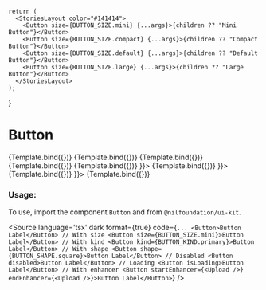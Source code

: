 
<Meta
    title="Button"
    component={Button}
/>

    return (
      <StoriesLayout color="#141414">
        <Button size={BUTTON_SIZE.mini} {...args}>{children ?? "Mini Button"}</Button>
        <Button size={BUTTON_SIZE.compact} {...args}>{children ?? "Compact Button"}</Button>
        <Button size={BUTTON_SIZE.default} {...args}>{children ?? "Default Button"}</Button>
        <Button size={BUTTON_SIZE.large} {...args}>{children ?? "Large Button"}</Button>
      </StoriesLayout>
    );
}

# Button


<Canvas isColumn>
    <Story name="Primary" args={{kind: "primary"}}>
        {Template.bind({})}
    </Story>
    <Story name="Secondary" args={{kind: "secondary"}}>
        {Template.bind({})}
    </Story>
    <Story name="Tertiary" args={{kind: "tertiary"}}>
        {Template.bind({})}
    </Story>
    <Story name="Disabled" args={{disabled: true}}>
        {Template.bind({})}
    </Story>
    <Story name="Loading" args={{isLoading: true}}>
        {Template.bind({})}
    </Story>
    <Story name="Shape Square" args={{shape: BUTTON_SHAPE.square, children: <Upload size="24px" />}}>
        {Template.bind({})}
    </Story>
    <Story name="With Start Enhancer" args={{startEnhancer: <Upload size="20px" />}}>
        {Template.bind({})}
    </Story>
  <Story name="With End Enhancer" args={{endEnhancer: <Upload size="20px" />}}>
        {Template.bind({})}
    </Story>
</Canvas>

<ArgsTable of={Button} />

### Usage:

To use, import the component `Button` and from `@nilfoundation/ui-kit`.

<Source
  language='tsx'
  dark
  format={true}
  code={`
         ...
        <Button>Button Label</Button>
        // With size
        <Button size={BUTTON_SIZE.mini}>Button Label</Button>
        // With kind
        <Button kind={BUTTON_KIND.primary}>Button Label</Button>
        // With shape
        <Button shape={BUTTON_SHAPE.square}>Button Label</Button>
        // Disabled
        <Button disabled>Button Label</Button>
        // Loading
        <Button isLoading>Button Label</Button>
        // With enhancer
        <Button startEnhancer={<Upload />} endEnhancer={<Upload />}>Button Label</Button>
  `}
/>
